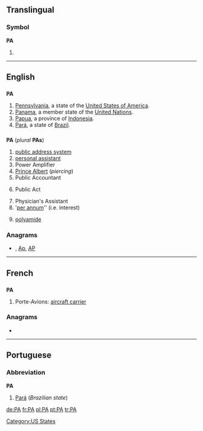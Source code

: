{{also|Appendix:Variations of "pa"}}
==Translingual==

===Symbol===
'''PA'''

# {{SI-unit-abb|peta|ampere|[[electrical current]]}}

----

==English==

==={{abbreviation}}===
'''PA'''

# [[Pennsylvania]], a state of the [[United States of America]].
# [[Panama]], a member state of the [[United Nations]].
# [[Papua]], a province of [[Indonesia]].
# [[Pará]], a state of [[Brazil]].

==={{initialism}}===
'''PA''' (''plural'' '''PAs''')

# [[public address system]]
# [[personal assistant]]
# Power Amplifier
# [[Prince Albert]] (''piercing'')
# Public Accountant
# {{legal}} Public Act
# Physician's Assistant
# '[[per annum]]'' (i.e. interest)
# {{organic compound}} [[polyamide]]

===Anagrams===
* {{alphagram|[[ap#English|ap]]}} , [[Ap#English|Ap]], [[AP#English|AP]]


----

==French==

==={{initialism}}===
'''PA'''

# Porte-Avions: [[aircraft carrier]]

===Anagrams===
* {{alphagram|[[AP#French|AP]]}} 


----

==Portuguese==

===Abbreviation===
'''PA'''

# [[Pará]] (''Brazilian state'')

[[Category:US States]]

[[de:PA]]
[[fr:PA]]
[[pl:PA]]
[[pt:PA]]
[[tr:PA]]